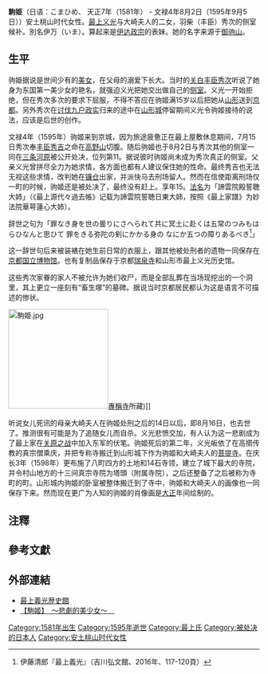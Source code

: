 {{refimprove|time=2019-03-19}}
'''駒姫'''（日语：こまひめ、  天正7年（1581年） - 文禄4年8月2日（1595年9月5日））安土桃山时代女性。[[最上义光|最上义光]]与大崎夫人的二女，羽柴（丰臣）秀次的侧室候补。別名伊万（いま）。算起来是[[伊达政宗|伊达政宗]]的表妹。她的名字来源于[[御驹山|御驹山]]。

== 生平 ==
驹姫据说是世间少有的[[美女|美女]]，在父母的溺爱下长大。当时的[[关白|关白]][[丰臣秀次|丰臣秀次]]听说了她身为东国第一美少女的艳名，就强迫义光把她交出做自己的[[侧室|侧室]]。义光一开始拒绝，但在秀次多次的要求下屈服，不得不答应在驹姬满15岁以后把她从[[山形縣|山形]]送到[[京都|京都]]。另外秀次在[[九戶政實之亂|讨伐九户政实]]归来的途中在[[山形城|山形城]]停留期间义光令驹姬接待的说法，应该是后世的创作。

文禄4年（1595年）驹姬来到京城，因为旅途疲惫正在最上屋敷休息期间，7月15日秀次奉[[丰臣秀吉|丰臣秀吉]]之命在[[高野山|高野山]]切腹。随后驹姬也于8月2日与秀次其他的侧室一同在[[三条河原|三条河原]]被公开处决，位列第11。据说彼时驹姬尚未成为秀次真正的侧室。父亲义光曾拼尽全力为她求情，各方面也都有人建议保住她的性命。最终秀吉也无法无视这些求情，改判她在[[镰仓|镰仓]]出家，并派快马去刑场留人。然而在信使距离刑场仅一町的时候，驹姬还是被处决了，最终没有赶上{{efn|不過外部連結「最上義光歷史館」將秀吉心軟的這段故事稱為是「創作領域」並否定其真實性}}。享年15。[[法名|法名]]为「諦雲院殿誓聴大姉」（《最上源代々過去帳》记载为諦雲院誓聴日東大姉，按照《最上家譜》为妙法院華萼蓮心大姉）。

辞世之句为「罪なき身を世の曇りにさへられて共に冥土に赴くは五常のつみもはらひなんと思ひて 罪をきる弥陀の剣にかかる身の なにか五つの障りあるべき<ref>伊藤清郎『最上義光』（吉川弘文館、2016年、117-120頁）</ref>」

这一辞世句后来被装裱在她生前日常的衣服上，跟其他被处刑者的遗物一同保存在[[京都國立博物館|京都国立博物馆]]。也有复制品保存于京都[[瑞泉寺|瑞泉寺]]和山形市最上义光历史馆。

这些秀次家眷的家人不被允许为她们收尸，而是全部乱葬在当场现挖出的一个洞里，其上更立一座刻有“畜生塚”的墓碑。据说当时京都居民都认为这是语言不可描述的惨状。

[[Image:駒姫.jpg|200px]][[專稱寺|專稱寺]]所藏)]]

听说女儿死讯的母亲大崎夫人在驹姬处刑之后的14日以后，即8月16日，也去世了。推测很有可能是为了追随女儿而自杀。义光悲愤交加，有人认为这一悲剧成为了最上家在[[关原之战|关原之战]]中加入东军的伏笔。驹姬死后的第二年，义光皈依了在高擶传教的真宗僧乘庆，并把专称寺搬迁到山形城下作为驹姬和大崎夫人的[[菩提寺_(日本)|菩提寺]]。在庆长3年（1598年）更布施了八町四方的土地和14石寺领，建立了城下最大的寺院，并令村山地方的十三间真宗寺院为塔頭（附属寺院），之后还整备了之后被称为寺町的町。山形城内驹姬的卧室被整体搬迁到了寺中，驹姬和大崎夫人的画像也一同保存下来。然而现在更广为人知的驹姬的肖像画是[[大正|大正]]年间绘制的。

==注釋==
{{notelist}}

==參考文獻==
{{reflist}}

== 外部連結 ==
*[http://mogamiyoshiaki.jp/index.php 最上義光歴史館] 
*[http://mogamiyoshiaki.jp/?p=log&l=103062 【駒姬】　～悲劇的美少女～　]

[[Category:1581年出生|Category:1581年出生]]
[[Category:1595年逝世|Category:1595年逝世]]
[[Category:最上氏|Category:最上氏]]
[[Category:被处决的日本人|Category:被处决的日本人]]
[[Category:安土桃山时代女性|Category:安土桃山时代女性]]